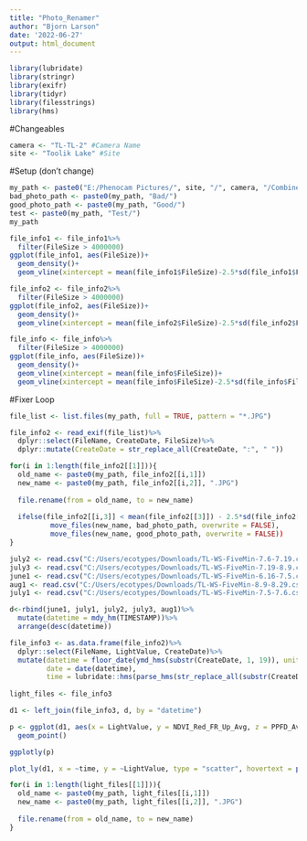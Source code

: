 ```yaml
---
title: "Photo_Renamer"
author: "Bjorn Larson"
date: '2022-06-27'
output: html_document
---
```


```r
library(lubridate)
library(stringr)
library(exifr)
library(tidyr)
library(filesstrings)
library(hms)
```

#Changeables
```r
camera <- "TL-TL-2" #Camera Name
site <- "Toolik Lake" #Site
```

#Setup (don't change)
```r
my_path <- paste0("E:/Phenocam Pictures/", site, "/", camera, "/Combined/")
bad_photo_path <- paste0(my_path, "Bad/")
good_photo_path <- paste0(my_path, "Good/")
test <- paste0(my_path, "Test/")
my_path
```
```r
file_info1 <- file_info1%>%
  filter(FileSize > 4000000)
ggplot(file_info1, aes(FileSize))+
  geom_density()+
  geom_vline(xintercept = mean(file_info1$FileSize)-2.5*sd(file_info1$FileSize))
```
```r

file_info2 <- file_info2%>%
  filter(FileSize > 4000000)
ggplot(file_info2, aes(FileSize))+
  geom_density()+
  geom_vline(xintercept = mean(file_info2$FileSize)-2.5*sd(file_info2$FileSize))
```

```r
file_info <- file_info%>%
  filter(FileSize > 4000000)
ggplot(file_info, aes(FileSize))+
  geom_density()+
  geom_vline(xintercept = mean(file_info$FileSize))+
  geom_vline(xintercept = mean(file_info$FileSize)-2.5*sd(file_info$FileSize))
```



#Fixer Loop
```r
file_list <- list.files(my_path, full = TRUE, pattern = "*.JPG")

file_info2 <- read_exif(file_list)%>%
  dplyr::select(FileName, CreateDate, FileSize)%>%
  dplyr::mutate(CreateDate = str_replace_all(CreateDate, ":", " "))

for(i in 1:length(file_info2[[1]])){
  old_name <- paste0(my_path, file_info2[[i,1]])
  new_name <- paste0(my_path, file_info2[[i,2]], ".JPG")
  
  file.rename(from = old_name, to = new_name)
  
  ifelse(file_info2[[i,3]] < mean(file_info2[[3]]) - 2.5*sd(file_info2[[3]])), 
          move_files(new_name, bad_photo_path, overwrite = FALSE),
          move_files(new_name, good_photo_path, overwrite = FALSE))
}
```


```r
july2 <- read.csv("C:/Users/ecotypes/Downloads/TL-WS-FiveMin-7.6-7.19.csv")
july3 <- read.csv("C:/Users/ecotypes/Downloads/TL-WS-FiveMin-7.19-8.9.csv")
june1 <- read.csv("C:/Users/ecotypes/Downloads/TL-WS-FiveMin-6.16-7.5.csv")
aug1 <- read.csv("C:/Users/ecotypes/Downloads/TL-WS-FiveMin-8.9-8.29.csv")
july1 <- read.csv("C:/Users/ecotypes/Downloads/TL-WS-FiveMin-7.5-7.6.csv")

d<-rbind(june1, july1, july2, july3, aug1)%>%
  mutate(datetime = mdy_hm(TIMESTAMP))%>%
  arrange(desc(datetime))

file_info3 <- as.data.frame(file_info2)%>%
  dplyr::select(FileName, LightValue, CreateDate)%>%
  mutate(datetime = floor_date(ymd_hms(substr(CreateDate, 1, 19)), unit =  "minute"),
         date = date(datetime),
         time = lubridate::hms(parse_hms(str_replace_all(substr(CreateDate, 12, 19), " ", ":"))))
  
light_files <- file_info3

d1 <- left_join(file_info3, d, by = "datetime")

p <- ggplot(d1, aes(x = LightValue, y = NDVI_Red_FR_Up_Avg, z = PPFD_Avg, color = datetime))+
  geom_point()

ggplotly(p)

plot_ly(d1, x = ~time, y = ~LightValue, type = "scatter", hovertext = paste("Date: ", d1$datetime))

for(i in 1:length(light_files[[1]])){
  old_name <- paste0(my_path, light_files[[i,1]])
  new_name <- paste0(my_path, light_files[[i,2]], ".JPG")
  
  file.rename(from = old_name, to = new_name)
}
  
```

